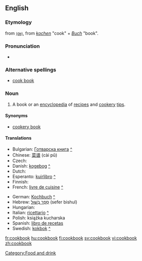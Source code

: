 ==English==

===Etymology===
{{rfv}}
from {{etyl|de}} {{term|Kochbuch}} [[:de:Kochbuch|<small>(de)</small>]], from ''[[kochen]]'' "cook" + ''[[Buch]]'' "book".

===Pronunciation===
* {{audio|en-us-cookbook.ogg|Audio (US)}}

===Alternative spellings===
* [[cook book]]

===Noun===
{{en-noun}}

# A book or an [[encyclopedia]] of [[recipe]]s and [[cookery]] [[tip]]s.

====Synonyms====
* [[cookery book]]

====Translations====
{{trans-top|book of cooking recipes}}
* Bulgarian: [[Готварска книга]] [[:bg:Готварска книга|^]]
* Chinese: [[菜谱]] (cài pǔ)
* Czech: {{t-|cs|kuchařka|f}}
* Danish: [[kogebog]] [[:da:kogebog|^]]
* Dutch: {{t+|nl|kookboek|n}}
* Esperanto: [[kuirlibro]] [[:eo:kuirlibro|^]]
* Finnish: {{t-|fi|keittokirja}}
* French: [[livre de cuisine]] [[:fr:livre de cuisine|^]]
{{trans-mid}}
* German: [[Kochbuch]] {{n}} [[:de:Kochbuch|^]]
* Hebrew: [[ספר בישול|סֵפֶר בִּשׁוּל]] (sefer bishul) {{m}}
* Hungarian: {{t+|hu|szakácskönyv}}
* Italian: [[ricettario]] [[:it:ricettario|^]]
* Polish: książka kucharska {{f}}
* Spanish: [[libro de recetas]] {{m}}
* Swedish: [[kokbok]] {{c}} [[:sv:kokbok|^]]
{{trans-bottom}}

[[Category:Food and drink]]

[[fr:cookbook]]
[[hu:cookbook]]
[[fi:cookbook]]
[[sv:cookbook]]
[[vi:cookbook]]
[[zh:cookbook]]